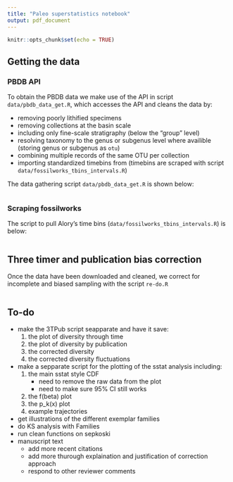 ```yaml
---
title: "Paleo superstatistics notebook"
output: pdf_document
---
```


```r
knitr::opts_chunk$set(echo = TRUE)
```

## Getting the data

### PBDB API

To obtain the PBDB data we make use of the API in script `data/pbdb_data_get.R`, which accesses the API and cleans the data by:

- removing poorly lithified specimens
- removing collections at the basin scale
- including only fine-scale stratigraphy (below the "group" level)
- resolving taxonomy to the genus or subgenus level where availible (storing genus or subgenus as `otu`)
- combining multiple records of the same OTU per collection
- importing standardized timebins from \url{fossilworks.org} (timebins are scraped with script `data/fossilworks_tbins_intervals.R`)

The data gathering script `data/pbdb_data_get.R` is shown below:

```r
```


### Scraping fossilworks

The script to pull Alory's time bins (`data/fossilworks_tbins_intervals.R`) is below: 

```r
```


## Three timer and publication bias correction

Once the data have been downloaded and cleaned, we correct for incomplete and biased sampling with the script `re-do.R`

```r
```

## To-do

- make the 3TPub script seapparate and have it save:
    1. the plot of diversity through time
    2. the plot of diversity by publication
    3. the corrected diversity
    4. the corrected diversity fluctuations
- make a sepparate script for the plotting of the sstat analysis including:
    1. the main sstat style CDF
        - need to remove the raw data from the plot
        - need to make sure 95% CI still works
    2. the f(beta) plot
    3. the p_k(x) plot
    4. example trajectories
- get illustrations of the different exemplar families
- do KS analysis with Families 
- run clean functions on sepkoski
- manuscript text
    - add more recent citations
    - add more thurough explaination and justification of correction approach 
    - respond to other reviewer comments

